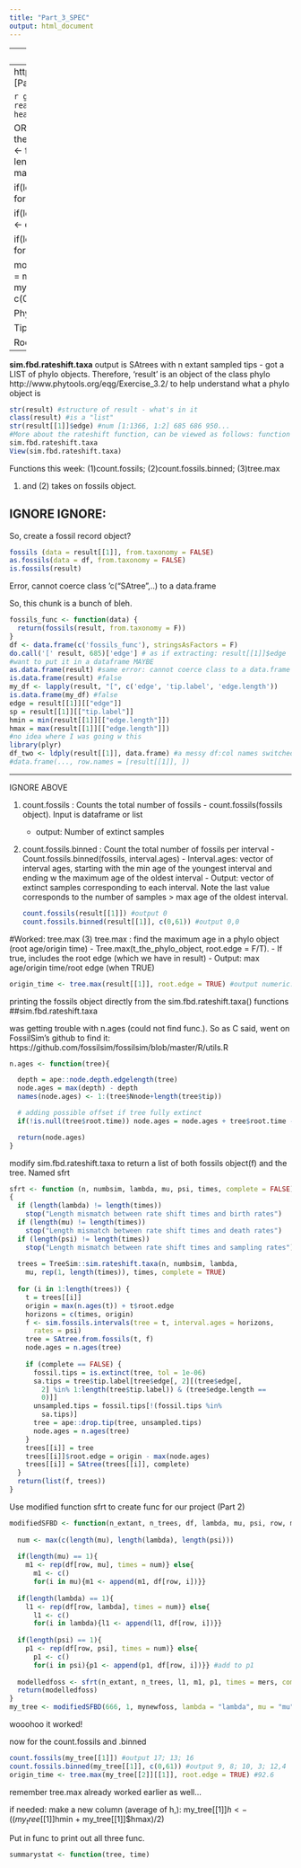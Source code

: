 ---
title: "Part_3_SPEC"
output: html_document
---
---
title: "Part_3_SummaryStatistics"
output: html_document
---
https://www.rdocumentation.org/packages/FossilSim/versions/2.1.1
[Paper about FossilSim]https://doi.org/10.1111/2041-210X.13170


```{r}
getwd()
mynewfoss <- read.table("C:\\Users\\shrey\\Desktop\\WrightLab\\shreya_foss_3.log", head = TRUE)
library(FossilSim)
```

ORIGINAL from PART 2
for each i that is in the sequence psi, you execute the following: append/add to p1 the column i from the data frame
```{r}
SFBD <- function(n_extant, n_trees, df, lambda, mu, psi, row, mers){
  lmu <- length(c(mu))
  lla <- length(c(lambda))
  lps <- length(c(psi))
  num <- max(c(lmu, lla, lps))
  
  if(length(mu) == 1){
    m1 <- rep(df[row, mu], times = num)} else{ 
      m1 <- c()
      for(i in mu){m1 <- append(m1, df[row, i])}}
  
  if(length(lambda) == 1){
    l1 <- rep(df[row, lambda], times = num)} else{
      l1 <- c()
      for(i in lambda){l1 <- append(l1, df[row, i])}}
  
  if(length(psi) == 1){
    p1 <- rep(df[row, psi], times = num)} else{
      p1 <- c()
      for(i in psi){p1 <- append(p1, df[row, i])}} #add to p1
  
  modelledfoss <- sim.fbd.rateshift.taxa(n_extant, n_trees, l1, m1, p1, times = mers, complete = TRUE)
  return(modelledfoss)
}
result <- SFBD(666, 1, mynewfoss, lambda = "lambda", mu = "mu", psi = c("psi.1.", "psi.2."), 244, c(0, 61))
```
Output for phylo object looks like: 

Phylogenetic tree with 677 tips and 676 internal nodes.

Tip labels:
	t477_1, t553_1, t51_1, t69_1, t255_1, t186_1, ...

Rooted; includes branch lengths.
----------------------------------------------------------------

**sim.fbd.rateshift.taxa** output is SAtrees with n extant sampled tips - got a LIST of phylo objects. Therefore, 'result' is an object of the class phylo
http://www.phytools.org/eqg/Exercise_3.2/ to help understand what a phylo object is
```{r}
str(result) #structure of result - what's in it
class(result) #is a "list"
str(result[[1]]$edge) #num [1:1366, 1:2] 685 686 950...
#More about the rateshift function, can be viewed as follows: function w/o the brackets
sim.fbd.rateshift.taxa
View(sim.fbd.rateshift.taxa) 
```

Functions this week: (1)count.fossils; (2)count.fossils.binned; (3)tree.max

(1) and (2) takes on fossils object. 

IGNORE IGNORE: 
----------------------------------------------------------------
So, create a fossil record object?
```{r}
fossils (data = result[[1]], from.taxonomy = FALSE)
as.fossils(data = df, from.taxonomy = FALSE)
is.fossils(result)
```
Error, cannot coerce class 'c("SAtree",..) to a data.frame

So, this chunk is a bunch of bleh. 
```{r}
fossils_func <- function(data) {
  return(fossils(result, from.taxonomy = F))
}
df <- data.frame(c('fossils_func'), stringsAsFactors = F)
do.call('[' result, 685)['edge'] # as if extracting: result[[1]]$edge
#want to put it in a dataframe MAYBE
as.data.frame(result) #same error: cannot coerce class to a data.frame
is.data.frame(result) #false
my_df <- lapply(result, "[", c('edge', 'tip.label', 'edge.length'))
is.data.frame(my_df) #false
edge = result[[1]][["edge"]]
sp = result[[1]][["tip.label"]]
hmin = min(result[[1]][["edge.length"]])
hmax = max(result[[1]][["edge.length"]])
#no idea where I was going w this
library(plyr)
df_two <- ldply(result[[1]], data.frame) #a messy df:col names switched w rows
#data.frame(..., row.names = [result[[1]], ])
```
-----------------------------------------------------------------
IGNORE ABOVE 

(1) count.fossils : Counts the total number of fossils
    	- count.fossils(fossils object). Input is dataframe or list
      - output: Number of extinct samples
(2) count.fossils.binned : Count the total number of fossils per interval
	    - Count.fossils.binned(fossils, interval.ages)
		  - Interval.ages: vector of interval ages, starting with the min age of the youngest interval and         ending w the maximum age of the oldest interval
		  - Output: vector of extinct samples corresponding to each interval. Note the last value corresponds to the number of samples > max age of the oldest interval.
```{r}
count.fossils(result[[1]]) #output 0
count.fossils.binned(result[[1]], c(0,61)) #output 0,0
```

#Worked: tree.max
(3) tree.max : find the maximum age in a phylo object (root age/origin time)
	- Tree.max(t_the_phylo_object, root.edge = F/T). 
		    - If true, includes the root edge (which we have in result)
	- Output: max age/origin time/root edge (when TRUE)
	
```{r}
origin_time <- tree.max(result[[1]], root.edge = TRUE) #output numeric: 91.89
```

printing the fossils object directly from the sim.fbd.rateshift.taxa() functions
##sim.fbd.rateshift.taxa

was getting trouble with n.ages (could not find func.). So as C said, went on FossilSim's github to find it: https://github.com/fossilsim/fossilsim/blob/master/R/utils.R
```{r}
n.ages <- function(tree){

  depth = ape::node.depth.edgelength(tree)
  node.ages = max(depth) - depth
  names(node.ages) <- 1:(tree$Nnode+length(tree$tip))

  # adding possible offset if tree fully extinct
  if(!is.null(tree$root.time)) node.ages = node.ages + tree$root.time - max(node.ages)

  return(node.ages)
}

```

modify sim.fbd.rateshift.taxa to return a list of both fossils object(f) and the tree. Named sfrt
```{r}
sfrt <- function (n, numbsim, lambda, mu, psi, times, complete = FALSE) 
{
  if (length(lambda) != length(times)) 
    stop("Length mismatch between rate shift times and birth rates")
  if (length(mu) != length(times)) 
    stop("Length mismatch between rate shift times and death rates")
  if (length(psi) != length(times)) 
    stop("Length mismatch between rate shift times and sampling rates")
  
  trees = TreeSim::sim.rateshift.taxa(n, numbsim, lambda, 
    mu, rep(1, length(times)), times, complete = TRUE)
  
  for (i in 1:length(trees)) {
    t = trees[[i]]
    origin = max(n.ages(t)) + t$root.edge
    horizons = c(times, origin)
    f <- sim.fossils.intervals(tree = t, interval.ages = horizons, 
      rates = psi)
    tree = SAtree.from.fossils(t, f)
    node.ages = n.ages(tree)
    
    if (complete == FALSE) {
      fossil.tips = is.extinct(tree, tol = 1e-06)
      sa.tips = tree$tip.label[tree$edge[, 2][(tree$edge[, 
        2] %in% 1:length(tree$tip.label)) & (tree$edge.length == 
        0)]]
      unsampled.tips = fossil.tips[!(fossil.tips %in% 
        sa.tips)]
      tree = ape::drop.tip(tree, unsampled.tips)
      node.ages = n.ages(tree)
    }
    trees[[i]] = tree
    trees[[i]]$root.edge = origin - max(node.ages)
    trees[[i]] = SAtree(trees[[i]], complete)
  }
  return(list(f, trees))
}
```

Use modified function sfrt to create func for our project (Part 2)
```{r}
modifiedSFBD <- function(n_extant, n_trees, df, lambda, mu, psi, row, mers){
  
  num <- max(c(length(mu), length(lambda), length(psi)))
  
  if(length(mu) == 1){
    m1 <- rep(df[row, mu], times = num)} else{ 
      m1 <- c()
      for(i in mu){m1 <- append(m1, df[row, i])}}
  
  if(length(lambda) == 1){
    l1 <- rep(df[row, lambda], times = num)} else{
      l1 <- c()
      for(i in lambda){l1 <- append(l1, df[row, i])}}
  
  if(length(psi) == 1){
    p1 <- rep(df[row, psi], times = num)} else{
      p1 <- c()
      for(i in psi){p1 <- append(p1, df[row, i])}} #add to p1
  
  modelledfoss <- sfrt(n_extant, n_trees, l1, m1, p1, times = mers, complete = TRUE)
  return(modelledfoss)
}
my_tree <- modifiedSFBD(666, 1, mynewfoss, lambda = "lambda", mu = "mu", psi = c("psi.1.", "psi.2."), 244, c(0, 61))
```
wooohoo it worked!

now for the count.fossils and .binned
```{r}
count.fossils(my_tree[[1]]) #output 17; 13; 16
count.fossils.binned(my_tree[[1]], c(0,61)) #output 9, 8; 10, 3; 12,4
origin_time <- tree.max(my_tree[[2]][[1]], root.edge = TRUE) #92.6
```
remember tree.max already worked earlier as well...


if needed: make a new column (average of h,):
my_tree[[1]]$h <- ((my_tree[[1]]$hmin + my_tree[[1]]$hmax)/2)

Put in func to print out all three func.
```{r}
summarystat <- function(tree, time)
  
```


















